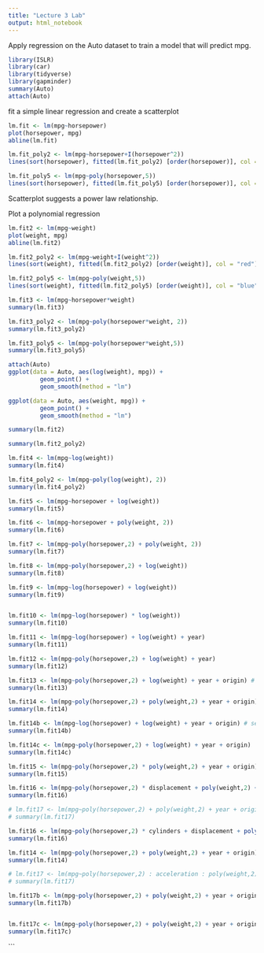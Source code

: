 ```yaml
---
title: "Lecture 3 Lab"
output: html_notebook
---
```


Apply regression on the Auto dataset to train a model that will predict mpg.

```r
library(ISLR)
library(car)
library(tidyverse)
library(gapminder)
summary(Auto)
attach(Auto)
```

fit a simple linear regression and create a scatterplot

```r
lm.fit <- lm(mpg~horsepower)
plot(horsepower, mpg)
abline(lm.fit)

lm.fit_poly2 <- lm(mpg~horsepower+I(horsepower^2))
lines(sort(horsepower), fitted(lm.fit_poly2) [order(horsepower)], col = "red")

lm.fit_poly5 <- lm(mpg~poly(horsepower,5))
lines(sort(horsepower), fitted(lm.fit_poly5) [order(horsepower)], col = "blue")

```

Scatterplot suggests a power law relationship.

Plot a polynomial regression

```r
lm.fit2 <- lm(mpg~weight)
plot(weight, mpg)
abline(lm.fit2)

lm.fit2_poly2 <- lm(mpg~weight+I(weight^2))
lines(sort(weight), fitted(lm.fit2_poly2) [order(weight)], col = "red")

lm.fit2_poly5 <- lm(mpg~poly(weight,5))
lines(sort(weight), fitted(lm.fit2_poly5) [order(weight)], col = "blue")
```

```r
lm.fit3 <- lm(mpg~horsepower*weight)
summary(lm.fit3)

lm.fit3_poly2 <- lm(mpg~poly(horsepower*weight, 2))
summary(lm.fit3_poly2)

lm.fit3_poly5 <- lm(mpg~poly(horsepower*weight,5))
summary(lm.fit3_poly5)
```


```r
attach(Auto)
ggplot(data = Auto, aes(log(weight), mpg)) +
         geom_point() +
         geom_smooth(method = "lm")

ggplot(data = Auto, aes(weight, mpg)) +
         geom_point() +
         geom_smooth(method = "lm")

summary(lm.fit2)

summary(lm.fit2_poly2)

lm.fit4 <- lm(mpg~log(weight))
summary(lm.fit4)

lm.fit4_poly2 <- lm(mpg~poly(log(weight), 2))
summary(lm.fit4_poly2)
```
```r
lm.fit5 <- lm(mpg~horsepower + log(weight))
summary(lm.fit5)

lm.fit6 <- lm(mpg~horsepower + poly(weight, 2))
summary(lm.fit6)

lm.fit7 <- lm(mpg~poly(horsepower,2) + poly(weight, 2))
summary(lm.fit7)

lm.fit8 <- lm(mpg~poly(horsepower,2) + log(weight))
summary(lm.fit8)

lm.fit9 <- lm(mpg~log(horsepower) + log(weight))
summary(lm.fit9)


lm.fit10 <- lm(mpg~log(horsepower) * log(weight))
summary(lm.fit10)

lm.fit11 <- lm(mpg~log(horsepower) + log(weight) + year)
summary(lm.fit11)

lm.fit12 <- lm(mpg~poly(horsepower,2) + log(weight) + year)
summary(lm.fit12)

lm.fit13 <- lm(mpg~poly(horsepower,2) + log(weight) + year + origin) # good model
summary(lm.fit13)

lm.fit14 <- lm(mpg~poly(horsepower,2) + poly(weight,2) + year + origin) # favorite model
summary(lm.fit14)

lm.fit14b <- lm(mpg~log(horsepower) + log(weight) + year + origin) # second favorite model
summary(lm.fit14b)

lm.fit14c <- lm(mpg~poly(horsepower,2) + log(weight) + year + origin)
summary(lm.fit14c)

lm.fit15 <- lm(mpg~poly(horsepower,2) * poly(weight,2) + year + origin) # good model
summary(lm.fit15)

lm.fit16 <- lm(mpg~poly(horsepower,2) * displacement + poly(weight,2) + year + origin) # good model
summary(lm.fit16)

# lm.fit17 <- lm(mpg~poly(horsepower,2) + poly(weight,2) + year + origin + cylinders) # adding cylinders to model 14 does nothing
# summary(lm.fit17)

lm.fit16 <- lm(mpg~poly(horsepower,2) * cylinders + displacement + poly(weight,2) + year + origin) # ok model
summary(lm.fit16)


```

```r
lm.fit14 <- lm(mpg~poly(horsepower,2) + poly(weight,2) + year + origin) # favorite model
summary(lm.fit14)

# lm.fit17 <- lm(mpg~poly(horsepower,2) : acceleration : poly(weight,2) + year + origin) # bad model
# summary(lm.fit17)

lm.fit17b <- lm(mpg~poly(horsepower,2) + poly(weight,2) + year + origin + acceleration)
summary(lm.fit17b)


lm.fit17c <- lm(mpg~poly(horsepower,2) + poly(weight,2) + year + origin + acceleration + weight:horsepower)
summary(lm.fit17c)


```

```

